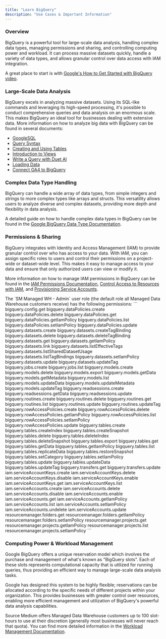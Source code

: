 ```yaml
---
title: "Learn BigQuery"
description: "Use Cases & Important Information"
---
```

### Overview

BigQuery is a powerful tool for large-scale data analysis, handling complex data types, managing permissions and sharing, and controlling computing power and workload. It can process massive datasets quickly, handle a variety of data types, and allows granular control over data access with IAM integration. 

A great place to start is with [Google's How to Get Started with BigQuery video](https://www.youtube.com/watch?v=BH_7_zVk5oM&t=2s).

### **Large-Scale Data Analysis**

BigQuery excels in analyzing massive datasets. Using its SQL-like commands and leveraging its high-speed processing, it's possible to conduct comprehensive queries and data analysis on an enormous scale. This makes BigQuery an ideal tool for businesses dealing with extensive data. More information on how to analyze big data with BigQuery can be found in several documents: 

- [GoogleSQL](https://cloud.google.com/bigquery/docs/reference/standard-sql/migrating-from-legacy-sql)
- [Query Syntax](https://cloud.google.com/bigquery/docs/reference/standard-sql/query-syntax)
- [Creating and Using Tables](https://cloud.google.com/bigquery/docs/tables)
- [Introduction to Views](https://cloud.google.com/bigquery/docs/views-intro)
- [Write a Query with Duet AI](https://cloud.google.com/bigquery/docs/write-sql-duet-ai?hl=en)
- [Loading Data](https://cloud.google.com/bigquery/docs/loading-data)
- [Connect GA4 to BigQuery](https://support.google.com/analytics/answer/9358801?hl=en)

### **Complex Data Type Handling**

BigQuery can handle a wide array of data types, from simple integers and strings to more complex types like arrays and structs. This versatility allows users to analyze diverse and complex datasets, providing more depth and flexibility in data analysis.

A detailed guide on how to handle complex data types in BigQuery can be found in the [Google BigQuery Data Type Documentation](https://cloud.google.com/bigquery/docs/reference/standard-sql/data-types).

### Permissions & Sharing

BigQuery integrates with Identity and Access Management (IAM) to provide granular control over who has access to your data. With IAM, you can assign specific roles to users and control their permissions on a project-wide or dataset-wide level. This makes it easy to manage access to your data and ensure that only authorized users can view or modify it.

More information on how to manage IAM permissions in BigQuery can be found in the [IAM Permissions Documentation](https://cloud.google.com/bigquery/docs/access-control), [Control Access to Resources with IAM](https://cloud.google.com/bigquery/docs/control-access-to-resources-iam), and [Provisioning Service Accounts](https://cloud.google.com/iam/docs/service-account-overview).

<Accordion title="SourceMedium Managed Data Warehouse Admin User Permissions">
    The `SM Managed WH - Admin` user role (the default role all Managed Data Warehouse customers receive) has the following permissions:
    ```
    bigquery.config.get
    bigquery.dataPolicies.create
    bigquery.dataPolicies.delete
    bigquery.dataPolicies.get
    bigquery.dataPolicies.getIamPolicy
    bigquery.dataPolicies.list
    bigquery.dataPolicies.setIamPolicy
    bigquery.dataPolicies.update
    bigquery.datasets.create
    bigquery.datasets.createTagBinding
    bigquery.datasets.delete
    bigquery.datasets.deleteTagBinding
    bigquery.datasets.get
    bigquery.datasets.getIamPolicy
    bigquery.datasets.link
    bigquery.datasets.listEffectiveTags
    bigquery.datasets.listSharedDatasetUsage
    bigquery.datasets.listTagBindings
    bigquery.datasets.setIamPolicy
    bigquery.datasets.update
    bigquery.datasets.updateTag
    bigquery.jobs.create
    bigquery.jobs.list
    bigquery.models.create
    bigquery.models.delete
    bigquery.models.export
    bigquery.models.getData
    bigquery.models.getMetadata
    bigquery.models.list
    bigquery.models.updateData
    bigquery.models.updateMetadata
    bigquery.models.updateTag
    bigquery.readsessions.create
    bigquery.readsessions.getData
    bigquery.readsessions.update
    bigquery.routines.create
    bigquery.routines.delete
    bigquery.routines.get
    bigquery.routines.list
    bigquery.routines.update
    bigquery.routines.updateTag
    bigquery.rowAccessPolicies.create
    bigquery.rowAccessPolicies.delete
    bigquery.rowAccessPolicies.getIamPolicy
    bigquery.rowAccessPolicies.list
    bigquery.rowAccessPolicies.setIamPolicy
    bigquery.rowAccessPolicies.update
    bigquery.tables.create
    bigquery.tables.createIndex
    bigquery.tables.createSnapshot
    bigquery.tables.delete
    bigquery.tables.deleteIndex
    bigquery.tables.deleteSnapshot
    bigquery.tables.export
    bigquery.tables.get
    bigquery.tables.getData
    bigquery.tables.getIamPolicy
    bigquery.tables.list
    bigquery.tables.replicateData
    bigquery.tables.restoreSnapshot
    bigquery.tables.setCategory
    bigquery.tables.setIamPolicy
    bigquery.tables.update
    bigquery.tables.updateData
    bigquery.tables.updateTag
    bigquery.transfers.get
    bigquery.transfers.update
    iam.serviceAccountKeys.create
    iam.serviceAccountKeys.delete
    iam.serviceAccountKeys.disable
    iam.serviceAccountKeys.enable
    iam.serviceAccountKeys.get
    iam.serviceAccountKeys.list
    iam.serviceAccounts.create
    iam.serviceAccounts.delete
    iam.serviceAccounts.disable
    iam.serviceAccounts.enable
    iam.serviceAccounts.get
    iam.serviceAccounts.getIamPolicy
    iam.serviceAccounts.list
    iam.serviceAccounts.setIamPolicy
    iam.serviceAccounts.undelete
    iam.serviceAccounts.update
    resourcemanager.folders.get
    resourcemanager.folders.getIamPolicy
    resourcemanager.folders.setIamPolicy
    resourcemanager.projects.get
    resourcemanager.projects.getIamPolicy
    resourcemanager.projects.list
    resourcemanager.projects.setIamPolicy
    ```
</Accordion>

### Computing Power & Workload Management

Google BigQuery offers a unique reservation model which involves the purchase and management of what's known as "BigQuery slots". Each of these slots represents computational capacity that is utilized for running queries, thus providing an efficient way to manage large-scale data analysis tasks.

Google has designed this system to be highly flexible; reservations can be allocated according to the specific needs of different projects within your organization. This provides businesses with greater control over resources, enabling more efficient management and utilization of BigQuery's powerful data analysis capabilities.

Source Medium offers Managed Data Warehouse customers up to 100 slot-hours to use at their discretion (generally most businesses will never reach that quota). You can find more detailed information in the [Workload Management Documentation](https://cloud.google.com/bigquery/docs/reservations-intro).